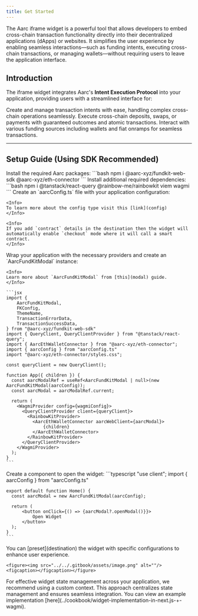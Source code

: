 ```yaml
---
title: Get Started
---
```


The Aarc iframe widget is a powerful tool that allows developers to embed cross-chain transaction functionality directly into their decentralized applications (dApps) or websites. It simplifies the user experience by enabling seamless interactions—such as funding intents, executing cross-chain transactions, or managing wallets—without requiring users to leave the application interface.

## Introduction

The iframe widget integrates Aarc's **Intent Execution Protocol** into your application, providing users with a streamlined interface for:

<CardGroup cols={3}>
  <Card title="Transaction Intent Management" icon="person">
    Create and manage transaction intents with ease, handling complex cross-chain operations seamlessly.
  </Card>
  <Card title="Cross-Chain Operations" icon="link">
    Execute cross-chain deposits, swaps, or payments with guaranteed outcomes and atomic transactions.
  </Card>
  <Card title="Flexible Funding Options" icon="wallet">
    Interact with various funding sources including wallets and fiat onramps for seamless transactions.
  </Card>
</CardGroup>

***

## Setup Guide (Using SDK Recommended)

<Steps>
  <Step title="Install Core Packages">
    Install the required Aarc packages:
    ```bash
    npm i @aarc-xyz/fundkit-web-sdk @aarc-xyz/eth-connector
    ```
  </Step>

  <Step title="Install Dependencies">
    Install additional required dependencies:
    ```bash
    npm i @tanstack/react-query @rainbow-me/rainbowkit viem wagmi
    ```
  </Step>

  <Step title="Configure Widget">
    Create an `aarcConfig.ts` file with your application configuration:

    <Info>
    To learn more about the config type visit this [link](config)
    </Info>

    <Info>
    If you add `contract` details in the destination then the widget will automatically enable `checkout` mode where it will call a smart contract.
    </Info>
  </Step>

  <Step title="Setup Root Component">
    Wrap your application with the necessary providers and create an `AarcFundKitModal` instance:

    <Info>
    Learn more about `AarcFundKitModal` from [this](modal) guide.
    </Info>

    ```jsx
    import {
        AarcFundKitModal,
        FKConfig,
        ThemeName,
        TransactionErrorData,
        TransactionSuccessData,
    } from "@aarc-xyz/fundkit-web-sdk"
    import { QueryClient, QueryClientProvider } from "@tanstack/react-query";
    import { AarcEthWalletConnector } from "@aarc-xyz/eth-connector";
    import { aarcConfig } from "aarcConfig.ts"
    import "@aarc-xyz/eth-connector/styles.css";

    const queryClient = new QueryClient();

    function App({ children }) {
      const aarcModalRef = useRef<AarcFundKitModal | null>(new AarcFundKitModal(aarcConfig));
      const aarcModal = aarcModalRef.current;
      
      return (
        <WagmiProvider config={wagmiConfig}>
          <QueryClientProvider client={queryClient}>
            <RainbowKitProvider>
              <AarcEthWalletConnector aarcWebClient={aarcModal}>
                  {children}
              </AarcEthWalletConnector>
            </RainbowKitProvider>
          </QueryClientProvider>
        </WagmiProvider>
      );
    }
    ```
  </Step>

  <Step title="Add Widget Trigger">
    Create a component to open the widget:
    ```typescript
    "use client";
    import { aarcConfig } from "aarcConfig.ts"

    export default function Home() {
      const aarcModal = new AarcFundKitModal(aarcConfig);

      return (
          <button onClick={() => {aarcModal?.openModal()}}>
              Open Widget
          </button>
      );
    }
    ```
  </Step>

  <Step title="Optional: Preset Configuration">
    You can [preset](destination) the widget with specific configurations to enhance user experience.

    <figure><img src="../../.gitbook/assets/image.png" alt=""/><figcaption></figcaption></figure>
  </Step>

  <Step title="State Management">
    For effective widget state management across your application, we recommend using a custom context. This approach centralizes state management and ensures seamless integration. You can view an example implementation [here](../cookbook/widget-implementation-in-next.js-+-wagmi).
  </Step>
</Steps>
